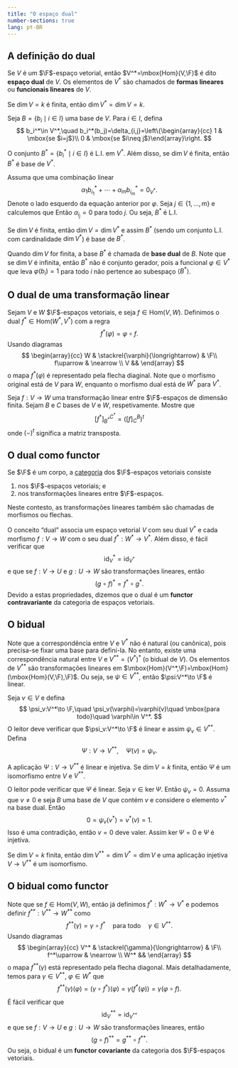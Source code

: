 ```yaml
--- 
title: "O espaço dual"
number-sections: true
lang: pt-BR
--- 
```



## A definição do dual {#sec-dual-def}

:::{#def-}
Se $V$ é um $\F$-espaço vetorial, então $V^*=\mbox{Hom}(V,\F)$ é dito **espaço dual** de $V$. Os elementos de $V^*$ são chamados de **formas lineares** ou **funcionais lineares** de $V$.
:::

Se $\dim V=k$ é finita, então $\dim V^*=\dim V=k$.

Seja $B=\{b_i\mid i\in I\}$ uma base de $V$. Para $i\in I$, defina
$$
b_i^*\in V^*,\quad b_i^*(b_j)=\delta_{i,j}=\left\{\begin{array}{cc} 1 & \mbox{se $i=j$}\\
0 & \mbox{se $i\neq j$}\end{array}\right.
$$

:::{#lem-}
O conjunto $B^*=\{b_i^*\mid i\in I\}$ é L.I. em $V^*$. Além disso, se $\dim V$ é finita, então $B^*$ é base de $V^*$.
:::


:::{.proof}
Assuma que uma combinação linear
$$
\alpha_1 b_{i_1}^*+\cdots+\alpha_m b_{i_m}^*=0_{V^*}.
$$
Denote o lado esquerdo da equação anterior por $\varphi$. Seja $j\in\{1,\ldots,m\}$ e calculemos que
\begin{align*}
0&=\varphi(b_{i_j})=(\alpha_1 b_{i_1}^*+\cdots+\alpha_m b_{i_m}^*)(b_{i_j})\\&=
\alpha_1 b_{i_1}^*(b_{i_j})+\cdots+\alpha_jb_{i_j}^*(b_{i_j})+\cdots+\alpha_m b_{i_m}^*(b_{i_j})\\&=\alpha_{i_j}.
\end{align*}
Então $\alpha_{i_j}=0$ para todo $j$. Ou seja, $B^*$ é L.I.

Se $\dim V$ é finita, então $\dim V=\dim V^*$ e assim $B^*$ (sendo um conjunto L.I. com cardinalidade $\dim V^*$) é base de $B^*$.
:::

Quando $\dim V$ for finita, a base $B^*$ é chamada de **base dual** de $B$.
Note que se $\dim V$ é infinita, então $B^*$ não é conjunto gerador, pois a funcional $\varphi\in V^*$ que leva $\varphi(b_i)=1$ para todo $i$ não pertence ao subespaço $\langle B^*\rangle$.

## O dual de uma transformação linear

Sejam $V$ e $W$ $\F$-espaços vetoriais, e seja $f\in\mbox{Hom}(V,W)$. Definimos o dual $f^*\in \mbox{Hom}(W^*,V^*)$ com a regra
$$
f^*(\varphi)=\varphi\circ f.
$$
Usando diagramas
$$
\begin{array}{cc}
W & \stackrel{\varphi}{\longrightarrow} & \F\\
f\uparrow & \nearrow \\
V &&
\end{array}
$$
o mapa $f^*(\varphi)$ é representado pela flecha diaginal. Note que o morfismo original está de $V$ para $W$, enquanto o morfismo dual está de $W^*$ para $V^*$.

:::{#exr-dual-mat}
Seja $f:V\to W$ uma transformação linear entre $\F$-espaços de dimensão finita. Sejam $B$ e $C$ bases de $V$ e $W$, respetivamente. Mostre que
$$
[f^*]^{C^*}_{B^*}=([f]^B_C)^t
$$
onde $(-)^t$ significa a matriz transposta.
:::

## O dual como functor

Se $\F$ é um corpo, a [categoria](https://pt.wikipedia.org/wiki/Teoria_das_categorias) dos $\F$-espaços vetoriais consiste


1. nos $\F$-espaços vetoriais; e
2. nos transformações lineares entre $\F$-espaços.

Neste contesto, as transformações lineares também são chamadas de morfismos ou flechas.

O conceito "dual" associa um espaço vetorial $V$ com seu dual $V^*$ e cada morfismo $f:V\to W$ com o seu dual $f^*:W^*\to V^*$. Além disso, é fácil verificar que
$$
\mbox{id}_V^*=\mbox{id}_{V^*}
$$
e que se $f:V\to U$ e $g:U\to W$ são transformações lineares, então
$$
(g\circ f)^*=f^*\circ g^*.
$$
Devido a estas propriedades, dizemos que o dual é um **functor contravariante** da categoria de espaços vetoriais.

## O bidual 

Note que a correspondência entre $V$ e $V^*$ não é natural (ou canônica), pois precisa-se  fixar uma base para definí-la. No entanto, existe uma correspondência natural entre $V$ e $V^{**}=(V^*)^*$ (o bidual de $V$). Os elementos de $V^{**}$ são transformações lineares em $\mbox{Hom}(V^*,\F)=\mbox{Hom}(\mbox{Hom}(V,\F),\F)$. Ou seja, se $\psi\in V^{**}$, então $\psi:V^*\to \F$ é linear.

Seja $v\in V$ e defina
$$
\psi_v:V^*\to \F,\quad \psi_v(\varphi)=\varphi(v)\quad \mbox{para todo}\quad \varphi\in V^*.
$$
O leitor deve verificar que $\psi_v:V^*\to \F$ é linear e assim $\psi_v\in V^{**}$.
Defina
$$
\Psi:V\to V^{**},\quad \Psi(v)=\psi_v.
$$

:::{#lem-canonical-map-dual}
A aplicação $\Psi:V\to V^{**}$ é linear e injetiva. Se $\dim V=k$ finita, então $\Psi$ é um isomorfismo entre $V$ e $V^{**}$.
:::


:::{.proof}
O leitor pode verificar que $\Psi$ é linear. Seja $v\in\ker \Psi$. Então $\psi_v=0$. Assuma que $v\neq 0$ e seja $B$ uma base de $V$ que contém $v$ e considere o elemento $v^*$ na base dual. Então
$$
0=\psi_v(v^*)=v^*(v)=1.
$$
Isso é uma contradição, então $v=0$ deve valer. Assim $\ker\Psi=0$ e $\Psi$ é injetiva.

Se $\dim V=k$ finita, então $\dim V^{**}=\dim V^*=\dim V$ e uma aplicação injetiva $V\to V^{**}$ é um isomorfismo.
:::


## O bidual como functor

Note que se $f\in\mbox{Hom}(V,W)$, então já definimos $f^*:W^*\to V^*$ e podemos definir $f^{**}:V^{**}\to W^{**}$ como
$$
f^{**}(\gamma)=\gamma \circ f^*\quad\mbox{para todo}\quad \gamma\in V^{**}.
$$
Usando diagramas
$$
\begin{array}{cc}
V^* & \stackrel{\gamma}{\longrightarrow} & \F\\
f^*\uparrow & \nearrow \\
W^* &&
\end{array}
$$
o mapa $f^{**}(\gamma)$ está representado pela flecha diagonal. Mais detalhadamente, temos para $\gamma\in V^{**}$, $\varphi\in W^*$ que
$$
f^{**}(\gamma)(\varphi)=(\gamma\circ f^*)(\varphi)=\gamma(f^*(\varphi))=\gamma(\varphi\circ f).
$$

É fácil verificar que
$$
\mbox{id}_V^{**}=\mbox{id}_{V^{**}}
$$
e que se $f:V\to U$ e $g:U\to W$ são transformações lineares, então
$$
(g\circ f)^{**}=g^{**}\circ f^{**}.
$$
Ou seja, o bidual é um **functor covariante** da categoria dos $\F$-espaços vetoriais.
